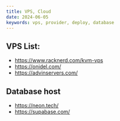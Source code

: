```yaml
---
title: VPS, Cloud
date: 2024-06-05
keywords: vps, provider, deploy, database
---
```


## VPS List:
- https://www.racknerd.com/kvm-vps
- https://onidel.com/
- https://advinservers.com/

## Database host
- https://neon.tech/
- https://supabase.com/